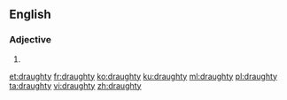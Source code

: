 ==English==

===Adjective===
{{en-adj|er}}

# {{alternative spelling of|drafty|lang=en}}

[[et:draughty]]
[[fr:draughty]]
[[ko:draughty]]
[[ku:draughty]]
[[ml:draughty]]
[[pl:draughty]]
[[ta:draughty]]
[[vi:draughty]]
[[zh:draughty]]